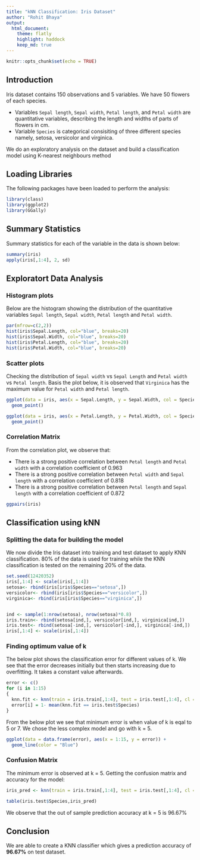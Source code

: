 ```yaml
---
title: "kNN Classification: Iris Dataset"
author: "Rohit Bhaya"
output: 
  html_document:
    theme: flatly
    highlight: haddock
    keep_md: true
---
```


```r
knitr::opts_chunk$set(echo = TRUE)
```

## Introduction

Iris dataset contains 150 observations and 5 variables. We have 50 flowers of each species.

* Variables `Sepal length`, `Sepal width`, `Petal length`, and `Petal width` are quantitative variables, describing the length and widths of parts of flowers in cm.
* Variable `Species` is categorical consisiting of three different species namely, setosa, versicolor and virginica.

We do an exploratory analysis on the dataset and build a classification model using K-nearest neighbours method

## Loading Libraries

The following packages have been loaded to perform the analysis:
```r
library(class)
library(ggplot2)
library(GGally)
```


## Summary Statistics

Summary statistics for each of the variable in the data is shown below:

```r
summary(iris)
apply(iris[,1:4], 2, sd)
```


## Exploratort Data Analysis

### Histogram plots

Below are the histogram showing the distribution of the quantitative variables `Sepal length`, `Sepal width`, `Petal length` and `Petal width`.

```r
par(mfrow=c(2,2))
hist(iris$Sepal.Length, col="blue", breaks=20)
hist(iris$Sepal.Width, col="blue", breaks=20)
hist(iris$Petal.Length, col="blue", breaks=20)
hist(iris$Petal.Width, col="blue", breaks=20)
```

### Scatter plots

Checking the distribution of `Sepal width` vs `Sepal Length` and `Petal width` vs `Petal length`.
Basis the plot below, it is observed that `Virginica` has the maximum value for `Petal width` and `Petal length`.

```r
ggplot(data = iris, aes(x = Sepal.Length, y = Sepal.Width, col = Species)) +
  geom_point()

ggplot(data = iris, aes(x = Petal.Length, y = Petal.Width, col = Species)) +
  geom_point()
```

### Correlation Matrix

From the correlation plot, we observe that:

* There is a strong positive correlation between `Petal length` and `Petal width` with a correlation coefficient of 0.963
* There is a strong positive correlation between `Petal width` and `Sepal length` with a correlation coefficient of 0.818
* There is a strong positive correlation between `Petal length` and `Sepal length` with a correlation coefficient of 0.872

```r
ggpairs(iris)
```


## Classification using kNN

### Splitting the data for building the model

We now divide the Iris dataset into training and test dataset to apply KNN classification. 80% of the data is used for training while the KNN classification is tested on the remaining 20% of the data.

```r
set.seed(12420352)
iris[,1:4] <- scale(iris[,1:4])
setosa<- rbind(iris[iris$Species=="setosa",])
versicolor<- rbind(iris[iris$Species=="versicolor",])
virginica<- rbind(iris[iris$Species=="virginica",])


ind <- sample(1:nrow(setosa), nrow(setosa)*0.8)
iris.train<- rbind(setosa[ind,], versicolor[ind,], virginica[ind,])
iris.test<- rbind(setosa[-ind,], versicolor[-ind,], virginica[-ind,])
iris[,1:4] <- scale(iris[,1:4])
```


### Finding optimum value of k

The below plot shows the classification error for different values of k. We see that the error decreases initially but then starts increasing due to overfitting. It takes a constant value afterwards.

```r
error <- c()
for (i in 1:15)
{
  knn.fit <- knn(train = iris.train[,1:4], test = iris.test[,1:4], cl = iris.train$Species, k = i)
  error[i] = 1- mean(knn.fit == iris.test$Species)
}
```

From the below plot we see that minimum error is when value of k is eqal to 5 or 7. We chose the less complex model and go with k = 5.
```r
ggplot(data = data.frame(error), aes(x = 1:15, y = error)) +
  geom_line(color = "Blue")
```


### Confusion Matrix 

The minimum error is observed at k = 5. Getting the confusion matrix and accuracy for the model:

```r
iris_pred <- knn(train = iris.train[,1:4], test = iris.test[,1:4], cl = iris.train$Species, k=5)

table(iris.test$Species,iris_pred)
```


We observe that the out of sample prediction accuracy at k = 5 is 96.67%



## Conclusion

We are able to create a KNN classifier which gives a prediction accuracy of **96.67%** on test dataset.

